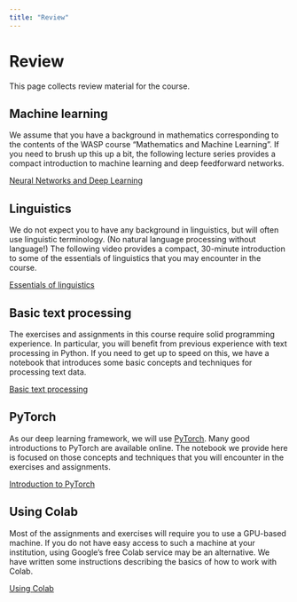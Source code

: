 ```yaml
---
title: "Review"
---
```


# Review

This page collects review material for the course.

## Machine learning

We assume that you have a background in mathematics corresponding to the contents of the WASP course “Mathematics and Machine Learning”. If you need to brush up this up a bit, the following lecture series provides a compact introduction to machine learning and deep feedforward networks.

[Neural Networks and Deep Learning](https://www.youtube.com/playlist?list=PLvWwkcdbWwLWq2H9Zs1Ze91oE0kJN8OD_)

## Linguistics

We do not expect you to have any background in linguistics, but will often use linguistic terminology. (No natural language processing without language!) The following video provides a compact, 30-minute introduction to some of the essentials of linguistics that you may encounter in the course.

[Essentials of linguistics](https://youtu.be/jOm1Mvx8DbA)

## Basic text processing

The exercises and assignments in this course require solid programming experience. In particular, you will benefit from previous experience with text processing in Python. If you need to get up to speed on this, we have a notebook that introduces some basic concepts and techniques for processing text data.

[Basic text processing](https://github.com/liu-nlp/dl4nlp/tree/master/background/Basic_text_processing.ipynb)

## PyTorch

As our deep learning framework, we will use [PyTorch](https://pytorch.org/). Many good introductions to PyTorch are available online. The notebook we provide here is focused on those concepts and techniques that you will encounter in the exercises and assignments.

[Introduction to PyTorch](https://github.com/liu-nlp/dl4nlp/tree/master/background/Introduction_to_PyTorch.ipynb)

## Using Colab

Most of the assignments and exercises will require you to use a GPU-based machine. If you do not have easy access to such a machine at your institution, using Google's free Colab service may be an alternative. We have written some instructions describing the basics of how to work with Colab.

[Using Colab](http://www.cse.chalmers.se/~richajo/dat450/reading/using_colab.html)